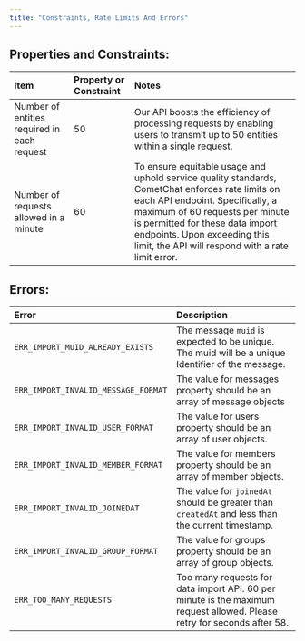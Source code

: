 ```yaml
---
title: "Constraints, Rate Limits And Errors"
---
```


## Properties and Constraints:

| Item                                        | Property or Constraint | Notes                                                                                                                                                                                                                                                                                         |
| :------------------------------------------- | :---------------------- | :--------------------------------------------------------------------------------------------------------------------------------------------------------------------------------------------------------------------------------------------------------------------------------------------- |
| Number of entities required in each request | 50                     | Our API boosts the efficiency of processing requests by enabling users to transmit up to 50 entities within a single request.                                                                                                                                                                 |
| Number of requests allowed in a minute      | 60                     | To ensure equitable usage and uphold service quality standards, CometChat enforces rate limits on each API endpoint. Specifically, a maximum of 60 requests per minute is permitted for these data import endpoints. Upon exceeding this limit, the API will respond with a rate limit error. |

## Errors:

| Error                               | Description                                                                                                             |
| :----------------------------------- | :----------------------------------------------------------------------------------------------------------------------- |
| `ERR_IMPORT_MUID_ALREADY_EXISTS`    | The message `muid` is expected to be unique. The muid will be a unique Identifier of the message.                       |
| `ERR_IMPORT_INVALID_MESSAGE_FORMAT` | The value for messages property should be an array of message objects                                                   |
| `ERR_IMPORT_INVALID_USER_FORMAT`    | The value for users property should be an array of user objects.                                                        |
| `ERR_IMPORT_INVALID_MEMBER_FORMAT`  | The value for members property should be an array of member objects.                                                    |
| `ERR_IMPORT_INVALID_JOINEDAT`       | The value for `joinedAt` should be greater than `createdAt` and less than the current timestamp.                        |
| `ERR_IMPORT_INVALID_GROUP_FORMAT`   | The value for groups property should be an array of group objects.                                                      |
| `ERR_TOO_MANY_REQUESTS`             | Too many requests for data import API. 60 per minute is the maximum request allowed. Please retry for seconds after 58. |

